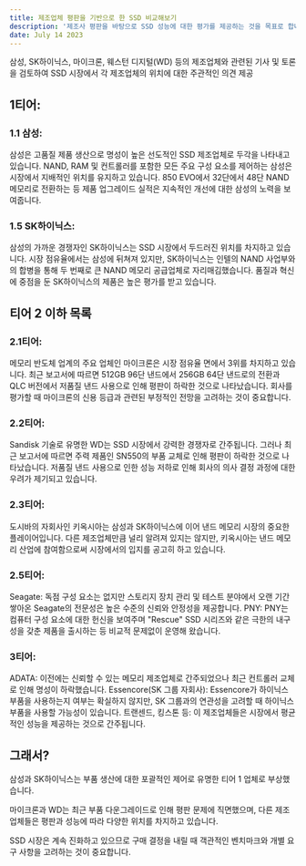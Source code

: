 ```yaml
---
title: 제조업체 평판을 기반으로 한 SSD 비교해보기
description: '제조사 평판을 바탕으로 SSD 성능에 대한 평가를 제공하는 것을 목표로 합니다.'
date: July 14 2023
---
```

 삼성, SK하이닉스, 마이크론, 웨스턴 디지털(WD) 등의 제조업체와 관련된 기사 및 토론을 검토하여 SSD 시장에서 각 제조업체의 위치에 대한 주관적인 의견 제공

## 1티어:
### 1.1 삼성:
삼성은 고품질 제품 생산으로 명성이 높은 선도적인 SSD 제조업체로 두각을 나타내고 있습니다.
NAND, RAM 및 컨트롤러를 포함한 모든 주요 구성 요소를 제어하는 삼성은 시장에서 지배적인 위치를 유지하고 있습니다.
850 EVO에서 32단에서 48단 NAND 메모리로 전환하는 등 제품 업그레이드 실적은 지속적인 개선에 대한 삼성의 노력을 보여줍니다.
### 1.5 SK하이닉스:

삼성의 가까운 경쟁자인 SK하이닉스는 SSD 시장에서 두드러진 위치를 차지하고 있습니다.
시장 점유율에서는 삼성에 뒤쳐져 있지만, SK하이닉스는 인텔의 NAND 사업부와의 합병을 통해 두 번째로 큰 NAND 메모리 공급업체로 자리매김했습니다.
품질과 혁신에 중점을 둔 SK하이닉스의 제품은 높은 평가를 받고 있습니다.
## 티어 2 이하 목록
### 2.1티어:
메모리 반도체 업계의 주요 업체인 마이크론은 시장 점유율 면에서 3위를 차지하고 있습니다.
최근 보고서에 따르면 512GB 96단 낸드에서 256GB 64단 낸드로의 전환과 QLC 버전에서 저품질 낸드 사용으로 인해 평판이 하락한 것으로 나타났습니다.
회사를 평가할 때 마이크론의 신용 등급과 관련된 부정적인 전망을 고려하는 것이 중요합니다.
### 2.2티어:

Sandisk 기술로 유명한 WD는 SSD 시장에서 강력한 경쟁자로 간주됩니다.
그러나 최근 보고서에 따르면 주력 제품인 SN550의 부품 교체로 인해 평판이 하락한 것으로 나타났습니다.
저품질 낸드 사용으로 인한 성능 저하로 인해 회사의 의사 결정 과정에 대한 우려가 제기되고 있습니다.
### 2.3티어:

도시바의 자회사인 키옥시아는 삼성과 SK하이닉스에 이어 낸드 메모리 시장의 중요한 플레이어입니다.
다른 제조업체만큼 널리 알려져 있지는 않지만, 키옥시아는 낸드 메모리 산업에 참여함으로써 시장에서의 입지를 공고히 하고 있습니다.
### 2.5티어:

Seagate: 독점 구성 요소는 없지만 스토리지 장치 관리 및 테스트 분야에서 오랜 기간 쌓아온 Seagate의 전문성은 높은 수준의 신뢰와 안정성을 제공합니다.
PNY: PNY는 컴퓨터 구성 요소에 대한 헌신을 보여주며 "Rescue" SSD 시리즈와 같은 극한의 내구성을 갖춘 제품을 출시하는 등 비교적 문제없이 운영해 왔습니다.
### 3티어:
ADATA: 이전에는 신뢰할 수 있는 메모리 제조업체로 간주되었으나 최근 컨트롤러 교체로 인해 명성이 하락했습니다.
Essencore(SK 그룹 자회사): Essencore가 하이닉스 부품을 사용하는지 여부는 확실하지 않지만, SK 그룹과의 연관성을 고려할 때 하이닉스 부품을 사용할 가능성이 있습니다.
트랜센드, 킹스톤 등: 이 제조업체들은 시장에서 평균적인 성능을 제공하는 것으로 간주됩니다.


## 그래서?
삼성과 SK하이닉스는 부품 생산에 대한 포괄적인 제어로 유명한 티어 1 업체로 부상했습니다. 

마이크론과 WD는 최근 부품 다운그레이드로 인해 평판 문제에 직면했으며, 다른 제조업체들은 평판과 성능에 따라 다양한 위치를 차지하고 있습니다. 

SSD 시장은 계속 진화하고 있으므로 구매 결정을 내릴 때 객관적인 벤치마크와 개별 요구 사항을 고려하는 것이 중요합니다.

